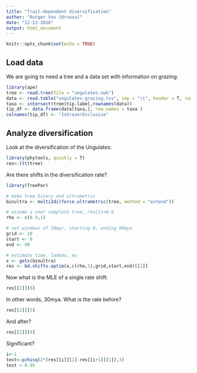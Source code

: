 ```yaml
---
title: "Trait-dependent diversification"
author: "Rutger Vos (@rvosa)"
date: "12-12-2018"
output: html_document
---
```


```r
knitr::opts_chunk$set(echo = TRUE)
```

## Load data

We are going to need a tree and a data set with information on grazing:

```r
library(ape)
tree <- read.tree(file = "ungulates.nwk")
data <- read.table("ungulates-grazing.tsv", sep = "\t", header = T, row.names = 1)
taxa <- intersect(tree$tip.label,rownames(data))
tip_df <- data.frame(data[taxa,], row.names = taxa )
colnames(tip_df) <- "IsGrazerExclusive"
```

## Analyze diversification

Look at the diversification of the Ungulates:

```r
library(phytools, quietly = T)
res<-ltt(tree)
```

Are there shifts in the diversification rate?

```r
library(TreePar)

# make tree binary and ultrametric
binultra <- multi2di(force.ultrametric(tree, method = "extend"))

# assume a near complete tree, rho[1]=0.9
rho <- c(0.9,1)

# set windows of 10myr, starting 0, ending 90mya
grid <- 10
start <- 0
end <- 90

# estimate time, lambda, mu
x <- getx(binultra)
res <- bd.shifts.optim(x,c(rho,1),grid,start,end)[[2]]
```

Now what is the MLE of a single rate shift:

```r
res[[2]][6]
```

In other words, 30mya. What is the rate before?

```r
res[[2]][5]
```

And after?

```r
res[[2]][4]
```

Significant?

```r
i<-1
test<-pchisq(2*(res[[i]][1]-res[[i+1]][1]),3)
test > 0.95
```